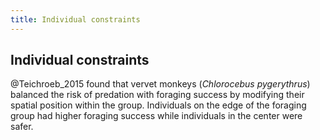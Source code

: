 ```yaml
---
title: Individual constraints
---
```



## Individual constraints 



<!-- and modifiers? -->

@Teichroeb_2015 found that vervet monkeys (*Chlorocebus pygerythrus*) balanced the risk of predation with foraging success by modifying their spatial position within the group. Individuals on the edge of the foraging group had higher foraging success while individuals in the center were safer.

<!--
-   Dominance
    - Dominance not as relevant for eg finches than baboons?
    - @Bugnyar_2002 dominance, displacement, type of food sharing
	- Similar dominance, individuals should similarly play scrounger (Barta_1998)
	- Asymmetrical dominance, dominant individuals should play scrounger more often (Barta_1998)
	- Dominance increases foraging efficiency and access to forage (Caraco_1979)
	- Dominant individuals prefer social foraging while subordinate individuals prefer solitary foraging (Caraco_1989) (Lee_2016)
	- Scrounging can be an exclusive strategy of dominant individuals depending on resource monopolizability (Lee_2016)
	- If patches are distributed in clumps, dominant individuals will be able to exploit most patches by following subordinates (Caraco_1989)
- Dominance (empirical)
	- Male dominants more likely to produce (Aplin_2017)
	- Dominants took the role of scrounger and subordinates the role of producer (Werdenich_2002)
	- Scrounging dominants were more likely to displace conspecifics while stealing was more likely for subordinates (Bugnyar_2002)
	- (also under Sex) Dominant females scrounged from subordinate neighbors with whom they had a strong social affiliation (King_2009)
	- (also under Environmental factors) Wind exposure as a proxy to manipulate overnight energy expenditure lead dominants to scrounge more often and subordinates only marginally increase scrounging (Lendvai_2004)
	- Dominant individuals obtained more food than subordinates (Teichroeb_2015)
	- Dominant individuals obtained a larger share when producing than scrounging, balancing predation risk with food acquisition (Teichroeb_2015)
	- Finder's share increased with dominance (Teichroeb_2015)


- Social affiliation
    - Relatedness
	    - Increased relatedness can lead producers to being more tolerant of scrounging relatives (Mathot_2010)
    - empirical
        - Mating pairs may have contributed to male tolerance of female scroungers (Aplin_2017)
	    - Scroungers had high network centrality (Aplin_2017)
        - @Bugnyar_2002 dominance, displacement, type of food sharing
	    - Sharing observed when dyads of ravens were at different stages of pair bonding eg mutual preening (Bugnyar_2002)
	    - (also under Sex) Dominant females scrounged from subordinate neighbors with whom they had a strong social affiliation (King_2009)
        	- Related finches had higher frequencies of scrounging than unrelated finches (Mathot_2010)

- Value of resources, strong/weak
    - @Broom_2014


- energy reservees
    - Time of day
        - Around dawn and dusk, individuals should play scrounger more often due to low energy reserves (Barta_2000)
        - Around midday, individuals should play producer if they are near or above critical reserve level because if they are successful they can more quickly switch to resting and avoid predation hazard (Barta_2000)
- Energy reserves / fed or fasted (empirical)
	- Rates of strategy use did not differ depending on fed and fasted states in sparrows (Lee_2016a)
	- Fasted sparrows stayed longer on the ground (Lee_2016a)
	- Fasted sparrows discovered more patches and consumed more food than fed sparrows (Lee_2016a)
	- (also under Vigilance) Scrounging not simply explained by antipredator vigilance, alternatively may be due to scrounging being a variance-averse strategy or favored strategy when energy reserves are low (Barta_2004)

- learning
- Learning
	- Early success may lead to individuals not adapting strategy to changing environments (Beauchamp_2000a)
	- Learning never evolves to fixation and at a stable equilibrium there is a mixture of fixed and learning players (Dubois_2010)
	- Social learning is favored when competition is weak (Smolla_2015)
	- If competition is strong, social learning is favored when resource quality is highly variable and there is low environmental turnover (Smolla_2015)
    - empirical
        - As individuals have more experience in variable environments, they increase proportion of scrounging (Afshar_2015)
        - Individuals that learned the task faster were less likely to scrounger (Aplin_2017)
	


- Sex
	- Females were more likely to scrounge (Aplin_2017) 
	- Males were more likely to produce (Aplin_2017)
	- Air temperature, time of day, season (breeding vs nonbreeding), age or sex did not influence the probability of retaining prey (Ha_2003)
	- Females scrounged from males when pregnant (King_2009)
	- Dominant females scrounged from subordinate neighbors with whom they had a strong social affiliation (King_2009)

- Age
	- Adults were more likely to produce (Aplin_2017)
	- Juveniles were more likely to scrounge (Aplin_2017)
	- (also under Sex) Air temperature, time of day, season (breeding vs nonbreeding), age or sex did not influence the probability of retaining prey (Ha_2003)
	- No effect of age (Teichroeb_2015)

Body size, foraging efficiency
    Payoffs were higher for producers in all environmental conditions, likely due to body size and foraging efficiency (Hansen_2016)

-->